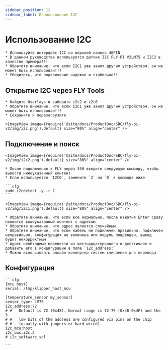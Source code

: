 ```yaml
---
sidebar_position: 11
sidebar_label: Использование I2C
---
```




# Использование I2C

    * Используйте интерфейс I2C на верхней панели 40PIN
    * В данном руководстве используется датчик I2C FLY-PI V2LM75 и I2C2 в качестве примера!!!
    * Обратите внимание, что если I2C1 уже занят другим устройством, он не может быть использован!!!
    * Убедитесь, что подключение надежно и стабильно!!!

## Открытие I2C через FLY Tools

    * Найдите Overlays и выберите i2c2 и i2c0
    * Обратите внимание, что если I2C1 уже занят другим устройством, он не может быть использован!!!
    * Сохраните и перезагрузите

    <ImageView image={require('@site/docs/ProductDoc/SBC/fly-pi-v2/img/i2c.png').default} size="80%" align="center" />


## Подключение и поиск

    <ImageView image={require('@site/docs/ProductDoc/SBC/fly-pi-v2/img/i2c2.png').default} size="80%" align="center" />

    * После подключения к FLY через SSH введите следующую команду, чтобы вывести нижеуказанный контент
    * Если используется `I2C0`, замените `2` на `0` в команде ниже

    ```cfg
    sudo i2cdetect -y -r 2
    ```

    <ImageView image={require('@site/docs/ProductDoc/SBC/fly-pi-v2/img/i2c1.png').default} size="80%" align="center" />

    * Обратите внимание, что если все нормально, после нажатия Enter сразу появится вышеуказанный контент с адресом
    * Обратите внимание, что адрес является случайным
    * Обратите внимание, что если кабель не подключен правильно, подключен неправильно, конфигурация не включена или модуль поврежден, вывод будет некорректным
    * Адрес необходимо перевести из шестнадцатеричного в десятичное и добавить его в конфигурацию в поле `i2c_address:`
    * Можно использовать онлайн-конвертер систем счисления для перевода

## Конфигурация

    ```cfg
    [mcu host]
    serial: /tmp/klipper_host_mcu

    [temperature_sensor my_sensor]
    sensor_type: LM75
    i2c_address:72
    # #   Default is 72 (0x48). Normal range is 72-79 (0x48-0x4F) and the 3
    # #   low bits of the address are configured via pins on the chip
    # #   (usually with jumpers or hard wired).
    i2c_mcu:host
    i2c_bus:i2c.2
    # i2c_software_scl

    ```

